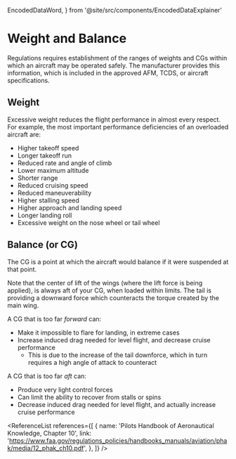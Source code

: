   EncodedDataWord,
} from '@site/src/components/EncodedDataExplainer'

# Weight and Balance

Regulations requires establishment of the ranges of weights and CGs within which
an aircraft may be operated safely. The manufacturer provides this information,
which is included in the approved AFM, TCDS, or aircraft specifications.

## Weight

Excessive weight reduces the flight performance in almost every respect. For
example, the most important performance deficiencies of an overloaded aircraft
are:

- Higher takeoff speed
- Longer takeoff run
- Reduced rate and angle of climb
- Lower maximum altitude
- Shorter range
- Reduced cruising speed
- Reduced maneuverability
- Higher stalling speed
- Higher approach and landing speed
- Longer landing roll
- Excessive weight on the nose wheel or tail wheel

## Balance (or CG)

The CG is a point at which the aircraft would balance if it were suspended at
that point.

Note that the center of lift of the wings (where the lift force is being
applied), is always aft of your CG, when loaded within limits. The tail is
providing a downward force which counteracts the torque created by the main
wing.

A CG that is too far _forward_ can:

- Make it impossible to flare for landing, in extreme cases
- Increase induced drag needed for level flight, and decrease cruise performance
  - This is due to the increase of the tail downforce, which in turn requires a
    high angle of attack to counteract

A CG that is too far _aft_ can:

- Produce very light control forces
- Can limit the ability to recover from stalls or spins
- Decrease induced drag needed for level flight, and actually increase cruise
  performance

<ReferenceList
  references={[
    {
      name: 'Pilots Handbook of Aeronautical Knowledge, Chapter 10',
      link: 'https://www.faa.gov/regulations_policies/handbooks_manuals/aviation/phak/media/12_phak_ch10.pdf',
    },
  ]}
/>
